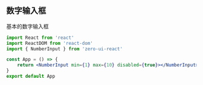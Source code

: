 ## 数字输入框

基本的数字输入框

```jsx
import React from 'react'
import ReactDOM from 'react-dom'
import { NumberInput } from 'zero-ui-react'

const App = () => {
    return <NumberInput min={1} max={10} disabled={true}></NumberInput>
}
export default App
```
